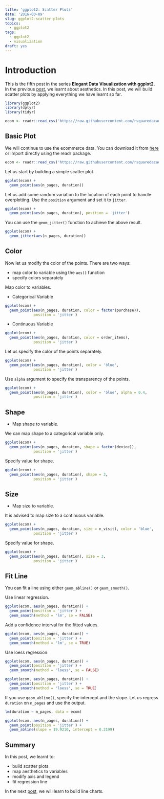 ```yaml
---
title: 'ggplot2: Scatter Plots'
date: '2016-03-09'
slug: ggplot2-scatter-plots
topics:
  - ggplot2
tags:
  - ggplot2
  - visualization
draft: yes
---
```


# Introduction

This is the fifth post in the series **Elegant Data Visualization with ggplot2**. In the previous [post](https://rsquaredacademy.github.io/blog/post/ggplot2-introduction-to-aesthetics/), we learnt about aesthetics. In this post, we will build scatter plots by applying everything we have learnt so far.

```r
library(ggplot2)
library(dplyr)
library(tidyr)
```

```r
ecom <- readr::read_csv('https://raw.githubusercontent.com/rsquaredacademy/datasets/master/web.csv')
```

## Basic Plot

We will continue to use the ecommerce data. You can download it from [here](https://github.com/rsquaredacademy/datasets/blob/master/web.csv) or import directly using the readr package.

```r
ecom <- readr::read_csv('https://raw.githubusercontent.com/rsquaredacademy/datasets/master/web.csv')
```

Let us start by building a simple scatter plot. 

```r
ggplot(ecom) +
  geom_point(aes(n_pages, duration))
```

Let us add some random variation to the location of each point to handle overplotting. Use the `position` argument and set it to `jitter`.

```r
ggplot(ecom) +
  geom_point(aes(n_pages, duration), position = 'jitter')
```

You can use the `geom_jitter()` function to achieve the above result.

```r
ggplot(ecom) +
  geom_jitter(aes(n_pages, duration))
```

## Color

Now let us modify the color of the points. There are two ways:

- map color to variable using the `aes()` function
- specify colors separately

Map color to variables.

- Categorical Variable

```r
ggplot(ecom) +
  geom_point(aes(n_pages, duration, color = factor(purchase)), 
             position = 'jitter')
```

- Continuous Variable

```r
ggplot(ecom) +
  geom_point(aes(n_pages, duration, color = order_items), 
             position = 'jitter')
```

Let us specify the color of the points separately. 

```r
ggplot(ecom) +
  geom_point(aes(n_pages, duration), color = 'blue', 
             position = 'jitter')
```

Use `alpha` argument to specify the transparency of the points.

```r
ggplot(ecom) +
  geom_point(aes(n_pages, duration), color = 'blue', alpha = 0.4, 
             position = 'jitter')
```

## Shape

- Map shape to variable.

We can map shape to a categorical variable only.

```r
ggplot(ecom) +
  geom_point(aes(n_pages, duration, shape = factor(device)),
             position = 'jitter')
```

Specify value for shape.

```r
ggplot(ecom) +
  geom_point(aes(n_pages, duration), shape = 3,
             position = 'jitter')
```

## Size

- Map size to variable.

It is advised to map size to a continuous variable.

```r
ggplot(ecom) +
  geom_point(aes(n_pages, duration, size = n_visit), color = 'blue',
             position = 'jitter')
```

Specify value for shape.

```r
ggplot(ecom) +
  geom_point(aes(n_pages, duration), size = 3,
             position = 'jitter')
```


## Fit Line

You can fit a line using either `geom_abline()` or `geom_smooth()`. 

Use linear regression.

```r
ggplot(ecom, aes(n_pages, duration)) +
  geom_point(position = 'jitter') +
  geom_smooth(method = 'lm', se = FALSE)
```

Add a confidence interval for the fitted values.

```r
ggplot(ecom, aes(n_pages, duration)) +
  geom_point(position = 'jitter') +
  geom_smooth(method = 'lm', se = TRUE)
```

Use loess regression

```r
ggplot(ecom, aes(n_pages, duration)) +
  geom_point(position = 'jitter') +
  geom_smooth(method = 'loess', se = FALSE)
```

```r
ggplot(ecom, aes(n_pages, duration)) +
  geom_point(position = 'jitter') +
  geom_smooth(method = 'loess', se = TRUE)
```

If you use `geom_abline()`, specify the intercept and the slope.
Let us regress `duration` on `n_pages` and use the output.

```r
lm(duration ~ n_pages, data = ecom)
```

```r
ggplot(ecom, aes(n_pages, duration)) +
  geom_point(position = 'jitter') +
  geom_abline(slope = 19.9210, intercept = 0.2199)
```

## Summary

In this post, we learnt to:

- build scatter plots
- map aesthetics to variables
- modify axis and legend
- fit regression line

In the next [post](https://rsquaredacademy.github.io/blog/post/ggplot2-line-graphs/), we will learn to build line charts.

